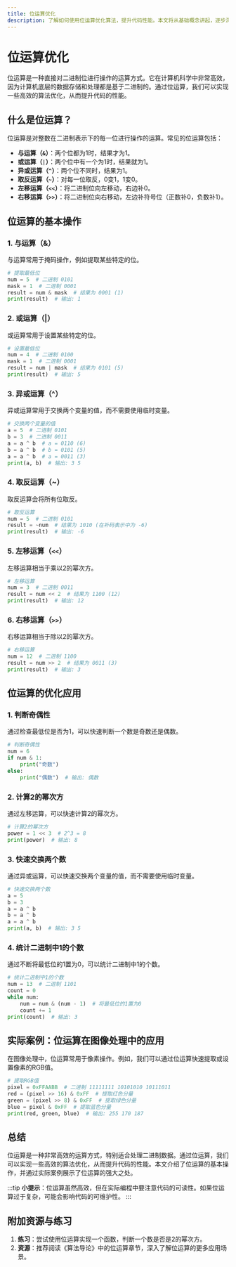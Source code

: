 ```yaml
---
title: 位运算优化
description: 了解如何使用位运算优化算法，提升代码性能。本文将从基础概念讲起，逐步深入，并通过实际案例展示位运算的强大之处。
---
```


# 位运算优化

位运算是一种直接对二进制位进行操作的运算方式。它在计算机科学中非常高效，因为计算机底层的数据存储和处理都是基于二进制的。通过位运算，我们可以实现一些高效的算法优化，从而提升代码的性能。

## 什么是位运算？

位运算是对整数在二进制表示下的每一位进行操作的运算。常见的位运算包括：

- **与运算（`&`）**：两个位都为1时，结果才为1。
- **或运算（`|`）**：两个位中有一个为1时，结果就为1。
- **异或运算（`^`）**：两个位不同时，结果为1。
- **取反运算（`~`）**：对每一位取反，0变1，1变0。
- **左移运算（`<<`）**：将二进制位向左移动，右边补0。
- **右移运算（`>>`）**：将二进制位向右移动，左边补符号位（正数补0，负数补1）。

## 位运算的基本操作

### 1. 与运算（&）

与运算常用于掩码操作，例如提取某些特定的位。

```python
# 提取最低位
num = 5  # 二进制 0101
mask = 1  # 二进制 0001
result = num & mask  # 结果为 0001 (1)
print(result)  # 输出: 1
```

### 2. 或运算（|）

或运算常用于设置某些特定的位。

```python
# 设置最低位
num = 4  # 二进制 0100
mask = 1  # 二进制 0001
result = num | mask  # 结果为 0101 (5)
print(result)  # 输出: 5
```

### 3. 异或运算（^）

异或运算常用于交换两个变量的值，而不需要使用临时变量。

```python
# 交换两个变量的值
a = 5  # 二进制 0101
b = 3  # 二进制 0011
a = a ^ b  # a = 0110 (6)
b = a ^ b  # b = 0101 (5)
a = a ^ b  # a = 0011 (3)
print(a, b)  # 输出: 3 5
```

### 4. 取反运算（~）

取反运算会将所有位取反。

```python
# 取反运算
num = 5  # 二进制 0101
result = ~num  # 结果为 1010 (在补码表示中为 -6)
print(result)  # 输出: -6
```

### 5. 左移运算（`<<`）

左移运算相当于乘以2的幂次方。

```python
# 左移运算
num = 3  # 二进制 0011
result = num << 2  # 结果为 1100 (12)
print(result)  # 输出: 12
```

### 6. 右移运算（`>>`）

右移运算相当于除以2的幂次方。

```python
# 右移运算
num = 12  # 二进制 1100
result = num >> 2  # 结果为 0011 (3)
print(result)  # 输出: 3
```

## 位运算的优化应用

### 1. 判断奇偶性

通过检查最低位是否为1，可以快速判断一个数是奇数还是偶数。

```python
# 判断奇偶性
num = 6
if num & 1:
    print("奇数")
else:
    print("偶数")  # 输出: 偶数
```

### 2. 计算2的幂次方

通过左移运算，可以快速计算2的幂次方。

```python
# 计算2的幂次方
power = 1 << 3  # 2^3 = 8
print(power)  # 输出: 8
```

### 3. 快速交换两个数

通过异或运算，可以快速交换两个变量的值，而不需要使用临时变量。

```python
# 快速交换两个数
a = 5
b = 3
a = a ^ b
b = a ^ b
a = a ^ b
print(a, b)  # 输出: 3 5
```

### 4. 统计二进制中1的个数

通过不断将最低位的1置为0，可以统计二进制中1的个数。

```python
# 统计二进制中1的个数
num = 13  # 二进制 1101
count = 0
while num:
    num = num & (num - 1)  # 将最低位的1置为0
    count += 1
print(count)  # 输出: 3
```

## 实际案例：位运算在图像处理中的应用

在图像处理中，位运算常用于像素操作。例如，我们可以通过位运算快速提取或设置像素的RGB值。

```python
# 提取RGB值
pixel = 0xFFAABB  # 二进制 11111111 10101010 10111011
red = (pixel >> 16) & 0xFF  # 提取红色分量
green = (pixel >> 8) & 0xFF  # 提取绿色分量
blue = pixel & 0xFF  # 提取蓝色分量
print(red, green, blue)  # 输出: 255 170 187
```

## 总结

位运算是一种非常高效的运算方式，特别适合处理二进制数据。通过位运算，我们可以实现一些高效的算法优化，从而提升代码的性能。本文介绍了位运算的基本操作，并通过实际案例展示了位运算的强大之处。

:::tip
**小提示**：位运算虽然高效，但在实际编程中要注意代码的可读性。如果位运算过于复杂，可能会影响代码的可维护性。
:::

## 附加资源与练习

1. **练习**：尝试使用位运算实现一个函数，判断一个数是否是2的幂次方。
2. **资源**：推荐阅读《算法导论》中的位运算章节，深入了解位运算的更多应用场景。